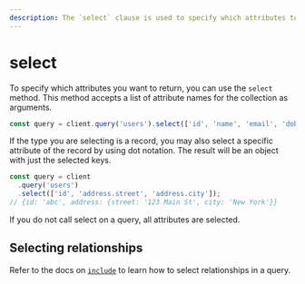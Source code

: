 ```yaml
---
description: The `select` clause is used to specify which attributes to return in a Triplit query.
---
```


# select

To specify which attributes you want to return, you can use the `select` method. This method accepts a list of attribute names for the collection as arguments.

```typescript
const query = client.query('users').select(['id', 'name', 'email', 'dob']);
```

If the type you are selecting is a record, you may also select a specific attribute of the record by using dot notation. The result will be an object with just the selected keys.

```typescript
const query = client
  .query('users')
  .select(['id', 'address.street', 'address.city']);
// {id: 'abc', address: {street: '123 Main St', city: 'New York'}}
```

If you do not call select on a query, all attributes are selected.

## Selecting relationships

Refer to the docs on [`include`](/client/query/include) to learn how to select relationships in a query.

